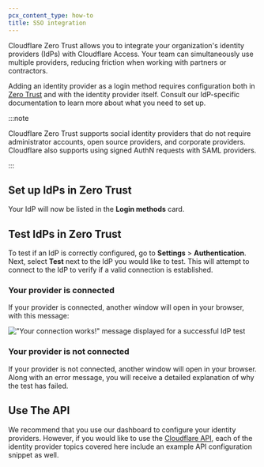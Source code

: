 ```yaml
---
pcx_content_type: how-to
title: SSO integration
---
```



<Render file="survey" />

Cloudflare Zero Trust allows you to integrate your organization's identity providers (IdPs) with Cloudflare Access. Your team can simultaneously use multiple providers, reducing friction when working with partners or contractors.

Adding an identity provider as a login method requires configuration both in [Zero Trust](https://one.dash.cloudflare.com) and with the identity provider itself. Consult our IdP-specific documentation to learn more about what you need to set up.

:::note

Cloudflare Zero Trust supports social identity providers that do not require administrator accounts, open source providers, and corporate providers. Cloudflare also supports using signed AuthN requests with SAML providers.

:::

## Set up IdPs in Zero Trust

<Render file="access/idp-integration" />

Your IdP will now be listed in the **Login methods** card.

## Test IdPs in Zero Trust

To test if an IdP is correctly configured, go to **Settings** > **Authentication**. Next, select **Test** next to the IdP you would like to test. This will attempt to connect to the IdP to verify if a valid connection is established.

### Your provider is connected

If your provider is connected, another window will open in your browser, with this message:

!["Your connection works!" message displayed for a successful IdP test](~/assets/images/cloudflare-one/identity/connected-idp.png)

### Your provider is not connected

If your provider is not connected, another window will open in your browser. Along with an error message, you will receive a detailed explanation of why the test has failed.

## Use The API

We recommend that you use our dashboard to configure your identity providers. However, if you would like to use the [Cloudflare API](https://api.cloudflare.com/), each of the identity provider topics covered here include an example API configuration snippet as well.
